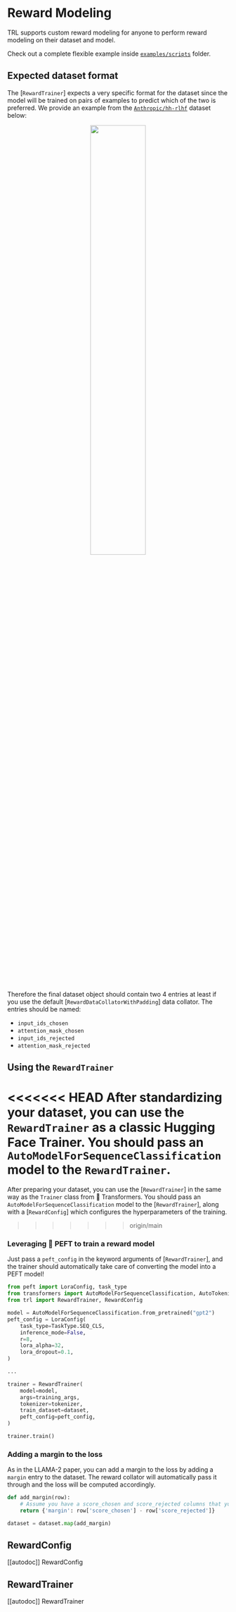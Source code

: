 # Reward Modeling

TRL supports custom reward modeling for anyone to perform reward modeling on their dataset and model.

Check out a complete flexible example inside [`examples/scripts`](https://github.com/huggingface/trl/tree/main/examples/scripts/reward_trainer.py) folder.

## Expected dataset format

The [`RewardTrainer`] expects a very specific format for the dataset since the model will be trained on pairs of examples to predict which of the two is preferred. We provide an example from the [`Anthropic/hh-rlhf`](https://huggingface.co/datasets/Anthropic/hh-rlhf) dataset below:

<div style="text-align: center">
<img src="https://huggingface.co/datasets/trl-internal-testing/example-images/resolve/main/images/rlhf-antropic-example.png", width="50%">
</div>

Therefore the final dataset object should contain two 4 entries at least if you use the default [`RewardDataCollatorWithPadding`] data collator. The entries should be named:

-   `input_ids_chosen`
-   `attention_mask_chosen`
-   `input_ids_rejected`
-   `attention_mask_rejected`

## Using the `RewardTrainer`

<<<<<<< HEAD
After standardizing your dataset, you can use the `RewardTrainer` as a classic Hugging Face Trainer.
You should pass an `AutoModelForSequenceClassification` model to the `RewardTrainer`.
=======
After preparing your dataset, you can use the [`RewardTrainer`] in the same way as the `Trainer` class from 🤗 Transformers.
You should pass an `AutoModelForSequenceClassification` model to the [`RewardTrainer`], along with a [`RewardConfig`] which configures the hyperparameters of the training.

> > > > > > > origin/main

### Leveraging 🤗 PEFT to train a reward model

Just pass a `peft_config` in the keyword arguments of [`RewardTrainer`], and the trainer should automatically take care of converting the model into a PEFT model!

```python
from peft import LoraConfig, task_type
from transformers import AutoModelForSequenceClassification, AutoTokenizer
from trl import RewardTrainer, RewardConfig

model = AutoModelForSequenceClassification.from_pretrained("gpt2")
peft_config = LoraConfig(
    task_type=TaskType.SEQ_CLS,
    inference_mode=False,
    r=8,
    lora_alpha=32,
    lora_dropout=0.1,
)

...

trainer = RewardTrainer(
    model=model,
    args=training_args,
    tokenizer=tokenizer,
    train_dataset=dataset,
    peft_config=peft_config,
)

trainer.train()

```

### Adding a margin to the loss

As in the LLAMA-2 paper, you can add a margin to the loss by adding a `margin` entry to the dataset. The reward collator will automatically pass it through and the loss will be computed accordingly.

```python
def add_margin(row):
    # Assume you have a score_chosen and score_rejected columns that you want to use to compute the margin
    return {'margin': row['score_chosen'] - row['score_rejected']}

dataset = dataset.map(add_margin)
```

## RewardConfig

[[autodoc]] RewardConfig

## RewardTrainer

[[autodoc]] RewardTrainer
